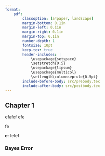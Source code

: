 ```yaml
---
format: 
    pdf:
        classoption: [a4paper, landscape]
        margin-bottom: 0.1in
        margin-left: 0.1in
        margin-right: 0.1in
        margin-top: 0.1in        
        number-depth: 1
        fontsize: 10pt
        keep-tex: true
        header-includes: |
            \usepackage{setspace}
            \setstretch{0.5}
            \usepackage{lipsum} 
            \usepackage{multicol}
            \setlength\columnseprule{0.5pt}
        include-before-body: src/prebody.tex
        include-after-body: src/postbody.tex
--- 
```


## Chapter 1

efafef
efe

fe

**e**: fefef

### Bayes Error


\lipsum[2-16]
